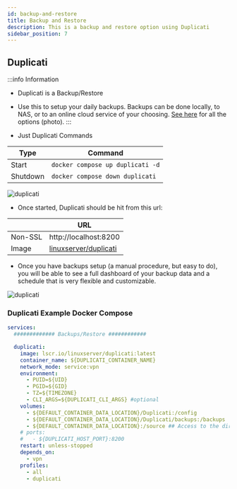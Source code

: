 ```yaml
---
id: backup-and-restore
title: Backup and Restore
description: This is a backup and restore option using Duplicati
sidebar_position: 7
---
```


## Duplicati

:::info Information

- Duplicati is a Backup/Restore
- Use this to setup your daily backups. Backups can be done locally, to NAS, or to an online cloud service of your choosing. [See here](https://homemediadocker.github.io/Home-Media-Docker/img/duplicati-backup-options.png) for all the options (photo).
  :::

- Just Duplicati Commands

| Type     | Command                          |
| -------- | -------------------------------- |
| Start    | `docker compose up duplicati -d` |
| Shutdown | `docker compose down duplicati`  |

<img src="/Home-Media-Docker/img/duplicati-web.png" alt="duplicati" />

- Once started, Duplicati should be hit from this url:

|         | URL                                                                                             |
| ------- | ----------------------------------------------------------------------------------------------- |
| Non-SSL | http://localhost:8200                                                                           |
| Image   | [linuxserver/duplicati](https://docs.linuxserver.io/images/docker-duplicati/#application-setup) |

- Once you have backups setup (a manual procedure, but easy to do), you will be able to see a full dashboard of your backup data and a schedule that is very flexible and customizable.

<img
  src="/Home-Media-Docker/img/duplicati-with-backup-data.png"
  alt="duplicati"
/>

### Duplicati Example Docker Compose

```yaml
services:
  ############# Backups/Restore ############

  duplicati:
    image: lscr.io/linuxserver/duplicati:latest
    container_name: ${DUPLICATI_CONTAINER_NAME}
    network_mode: service:vpn
    environment:
      - PUID=${UID}
      - PGID=${GID}
      - TZ=${TIMEZONE}
      - CLI_ARGS=${DUPLICATI_CLI_ARGS} #optional
    volumes:
      - ${DEFAULT_CONTAINER_DATA_LOCATION}/Duplicati:/config
      - ${DEFAULT_CONTAINER_DATA_LOCATION}/Duplicati/backups:/backups
      - ${DEFAULT_CONTAINER_DATA_LOCATION}:/source ## Access to the directory where the container AppData is located
    # ports:
    #   - ${DUPLICATI_HOST_PORT}:8200
    restart: unless-stopped
    depends_on:
      - vpn
    profiles:
      - all
      - duplicati
```
